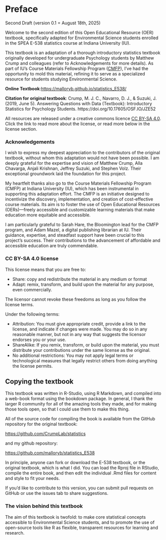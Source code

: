 # Preface {.unnumbered}

Second Draft (version 0.1 = August 18th, 2025)

Welcome to the second edition of this Open Educational Resource (OER) textbook, specifically adapted for Environmental Science students enrolled in the SPEA E-538 statistics course at Indiana University (IU).

This textbook is an adaptation of a thorough introductory statistics textbook originally developed for undergraduate Psychology students by Matthew Crump and colleagues (refer to Acknowledgements for more details). As part of IU's Course Materials Fellowship Program ([CMFP](https://libraries.indiana.edu/course-material-fellowship-program-1)), I've had the opportunity to mold this material, refining it to serve as a specialized resource for students studying Environmental Science.

**Online Textbook**:<https://malloryb.github.io/statistics_E538/>

**Citation for original textbook**: Crump, M. J. C., Navarro, D. J., & Suzuki, J. (2019, June 5). Answering Questions with Data (Textbook): Introductory Statistics for Psychology Students. https://doi.org/10.17605/OSF.IO/JZE52

All resources are released under a creative commons licence [CC BY-SA 4.0](https://creativecommons.org/licenses/by-sa/4.0/). Click the link to read more about the license, or read more below in the license section.

### Acknowledgements

I wish to express my deepest appreciation to the contributors of the original textbook, without whom this adaptation would not have been possible. I am deeply grateful for the expertise and vision of Matthew Crump, Alla Chavarga, Anjali Krishnan, Jeffrey Suzuki, and Stephen Volz. Their exceptional groundwork laid the foundation for this project.

My heartfelt thanks also go to the Course Materials Fellowship Program (CMFP) at Indiana University (IU), which has been instrumental in supporting this adaptation effort. The CMFP is an initiative designed to incentivize the discovery, implementation, and creation of cost-effective course materials. Its aim is to foster the use of Open Educational Resources (OERs)---freely accessible and customizable learning materials that make education more equitable and accessible.

I am particularly grateful to Sarah Hare, the Bloomington lead for the CMFP program, and Adam Mazel, a digital publishing librarian at IU. Their guidance, expertise, and steadfast support have been crucial to this project's success. Their contributions to the advancement of affordable and accessible education are truly commendable.

### CC BY-SA 4.0 license

This license means that you are free to:

-   Share: copy and redistribute the material in any medium or format
-   Adapt: remix, transform, and build upon the material for any purpose, even commercially.

The licensor cannot revoke these freedoms as long as you follow the license terms.

Under the following terms:

-   Attribution: You must give appropriate credit, provide a link to the license, and indicate if changes were made. You may do so in any reasonable manner, but not in any way that suggests the licensor endorses you or your use.
-   ShareAlike: If you remix, transform, or build upon the material, you must distribute your contributions under the same license as the original.
-   No additional restrictions: You may not apply legal terms or technological measures that legally restrict others from doing anything the license permits.

## Copying the textbook

This textbook was written in R-Studio, using R Markdown, and compiled into a web-book format using the bookdown package. In general, I thank the larger R community for all of the amazing tools they made, and for making those tools open, so that I could use them to make this thing.

All of the source code for compiling the book is available from the GitHub repository for the original textbook:

<https://github.com/CrumpLab/statistics>

and my github repository:

<https://github.com/malloryb/statistics_E538>

In principle, anyone can fork or download the E-538 textbook, or the original textbook, which is what I did. You can load the Rproj file in RStudio, compile the entire book, and then edit the individual .Rmd files for content and style to fit your needs.

If you’d like to contribute to this version, you can submit pull requests on GitHub or use the issues tab to share suggestions.

### The vision behind this textbook

The aim of this textbook is twofold: to make core statistical concepts accessible to Environmental Science students, and to promote the use of open-source tools like R as flexible, transparent resources for learning and research.
